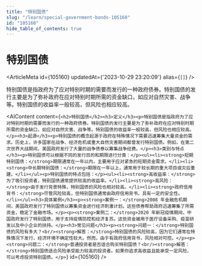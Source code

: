 ```yaml
---
title: "特别国债"
slug: "/learn/special-government-bonds-105160"
id: "105160"
hide_table_of_contents: true
---
```



# 特别国债

<ArticleMeta id={105160} updatedAt={'2023-10-29 23:20:09'} alias={`[]`} />
<div className='border-solid border-b border-t-0 my-4 border-[var(--ifm-color-gray-300)]' />

特别国债是指政府为了应对特别时期的需要而发行的一种政府债券。特别国债的发行主要是为了弥补政府在应对特别时期所需的资金缺口，如应对自然灾害、战争等。特别国债的收益率一般较高，但风险也相应较高。

<AIContent content={`<h2>特别国债</h2><h3>定义</h3><p>特别国债是指政府为了应对特别时期的需要而发行的一种政府债券。特别国债的发行主要是为了弥补政府在应对特别时期所需的资金缺口，如应对自然灾害、战争等。特别国债的收益率一般较高，但风险也相应较高。</p><h3>起源</h3><p>特别国债的概念起源于政府在特殊情况下需要迅速筹集大量资金的需求。历史上，许多国家在战争、经济危机或重大自然灾害期间都曾发行特别国债。例如，在第二次世界大战期间，美国政府发行了大量的战争债券以筹集战争经费。</p><h3>类别与特点</h3><p>特别国债可以根据不同的发行目的和期限进行分类：</p><ul><li><strong>短期特别国债：</strong>期限通常在一年以内，主要用于应对紧急的短期资金需求。</li><li><strong>中长期特别国债：</strong>期限在一年以上，通常用于较长期的重大项目或灾后重建。</li></ul><p>特别国债的特点包括：</p><ul><li><strong>高收益率：</strong>为了吸引投资者，特别国债通常提供较高的收益率。</li><li><strong>高风险：</strong>由于发行背景特殊，特别国债的风险也相对较高。</li><li><strong>政府信用背书：</strong>尽管风险较高，但特别国债通常由政府信用背书，具有一定的安全性。</li></ul><h3>具体案例</h3><p><strong>案例一：</strong>2008 年金融危机期间，美国政府发行了特别国债以筹集资金进行经济刺激计划。这些债券帮助政府迅速筹集了所需资金，稳定了金融市场。</p><p><strong>案例二：</strong>2020 年新冠疫情期间，中国政府发行了特别国债，用于支持疫情防控和经济复苏。这些资金被用于医疗设备采购、疫苗研发以及中小企业的扶持。</p><h3>常见问题</h3><p><strong>问题一：</strong>特别国债的风险有多大？<br/><strong>解答：</strong>特别国债的风险较高，因为它们通常在特殊情况下发行，经济环境不确定性较大。然而，由于有政府信用背书，风险相对可控。</p><p><strong>问题二：</strong>普通投资者是否适合购买特别国债？<br/><strong>解答：</strong>特别国债适合风险承受能力较高的投资者。如果你追求高收益且能承受一定风险，可以考虑投资特别国债。</p>`} id={105160} />
